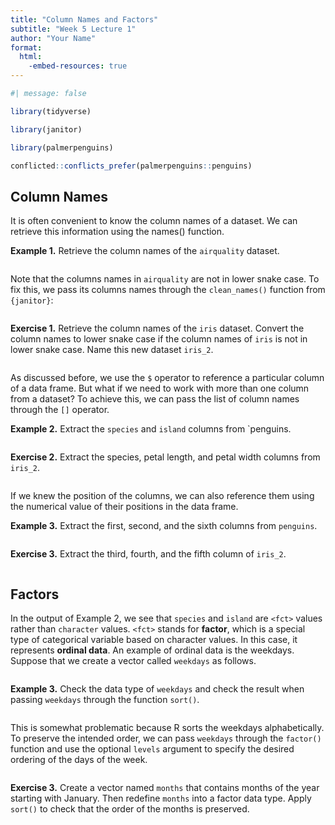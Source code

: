 ```yaml
---
title: "Column Names and Factors"
subtitle: "Week 5 Lecture 1"
author: "Your Name"
format: 
  html:
    -embed-resources: true
---
```


```r
#| message: false

library(tidyverse)

library(janitor)

library(palmerpenguins)

conflicted::conflicts_prefer(palmerpenguins::penguins)
```

## Column Names

It is often convenient to know the column names of a dataset. We can retrieve this information using the names() function.

**Example 1.** Retrieve the column names of the `airquality` dataset.
```r
```

Note that the columns names in `airquality` are not in lower snake case. To fix this, we pass its columns names through the `clean_names()` function from `{janitor}`:

```r
```

**Exercise 1.** Retrieve the column names of the `iris` dataset. Convert the column names to lower snake case if the column names of `iris` is not in lower snake case. Name this new dataset `iris_2`.

```r
```

As discussed before, we use the `$` operator to reference a particular column of a data frame. But what if we need to work with more than one column from a dataset? To achieve this, we can pass the list of column names through the `[]` operator.

**Example 2.** Extract the `species` and `island` columns from `penguins.
```r
```

**Exercise 2.** Extract the species, petal length, and petal width columns from `iris_2`.

```r
```

If we knew the position of the columns, we can also reference them using the numerical value of their positions in the data frame.

**Example 3.** Extract the first, second, and the sixth columns from `penguins`.
```r
```

**Exercise 3.** Extract the third, fourth, and the fifth column of `iris_2`.

```r
```

## Factors

In the output of Example 2, we see that `species` and `island` are `<fct>` values rather than `character` values. `<fct>` stands for **factor**, which is a special type of categorical variable based on character values. In this case, it represents **ordinal data**. An example of ordinal data is the weekdays. Suppose that we create a vector called `weekdays` as follows.

```r
```

**Example 3.** Check the data type of `weekdays` and check the result when passing `weekdays` through the function `sort()`.

```r
```

This is somewhat problematic because R sorts the weekdays alphabetically. To preserve the intended order, we can pass `weekdays` through the `factor()` function and use the optional `levels` argument to specify the desired ordering of the days of the week.

```r
```

**Exercise 3.** Create a vector named `months` that contains months of the year starting with January. Then redefine `months` into a factor data type. Apply `sort()` to check that the order of the months is preserved.